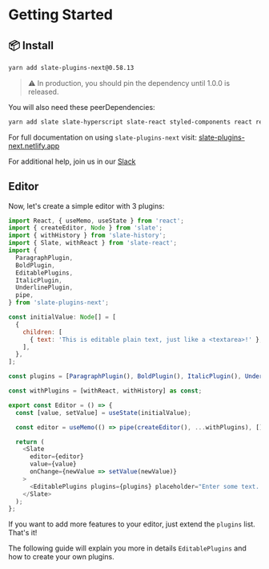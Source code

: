 
<Meta title="Docs/Getting Started" />

# Getting Started

## 📦 Install

```bash
yarn add slate-plugins-next@0.58.13
```

> ⚠️ In production, you should pin the dependency until 1.0.0 is
> released.

You will also need these peerDependencies:

```bash
yarn add slate slate-hyperscript slate-react styled-components react react-dom
```

For full documentation on using `slate-plugins-next` visit:
[slate-plugins-next.netlify.app](https://slate-plugins-next.netlify.app/)

For additional help, join us in our
[Slack](https://app.slack.com/client/T1RFVK5FV/C013QHXSCG1)

## Editor

Now, let's create a simple editor with 3 plugins: 

```js
import React, { useMemo, useState } from 'react';
import { createEditor, Node } from 'slate';
import { withHistory } from 'slate-history';
import { Slate, withReact } from 'slate-react';
import {
  ParagraphPlugin,
  BoldPlugin,
  EditablePlugins,
  ItalicPlugin,
  UnderlinePlugin,
  pipe,
} from 'slate-plugins-next';

const initialValue: Node[] = [
  {
    children: [
      { text: 'This is editable plain text, just like a <textarea>!' },
    ],
  },
];

const plugins = [ParagraphPlugin(), BoldPlugin(), ItalicPlugin(), UnderlinePlugin()];

const withPlugins = [withReact, withHistory] as const;

export const Editor = () => {
  const [value, setValue] = useState(initialValue);

  const editor = useMemo(() => pipe(createEditor(), ...withPlugins), []);

  return (
    <Slate
      editor={editor}
      value={value}
      onChange={newValue => setValue(newValue)}
    >
      <EditablePlugins plugins={plugins} placeholder="Enter some text..." />
    </Slate>
  );
};
```

If you want to add more features to your editor, just extend the `plugins` list. That's it! 

The following guide will explain you more in details `EditablePlugins` and how to create your own plugins.
